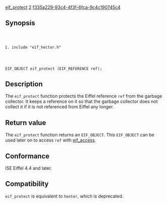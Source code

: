 [[Property:title|eif_protect]]
[[Property:weight|2]]
[[Property:uuid|f335a229-93c4-4f3f-6fca-9c4c190745c4]]
==Synopsis==

<code lang="text">
#include "eif_hector.h"

EIF_OBJECT eif_protect (EIF_REFERENCE ref);
</code>

==Description==

The <code lang="text">eif_protect</code> function protects the Eiffel reference <code lang="text">ref</code> from the garbage collector. It keeps a reference on it so that the garbage collector does not collect it if it is not referenced from Eiffel any longer.

==Return value==

The <code lang="text">eif_protect</code> function returns an <code lang="text">EIF_OBJECT</code>. This <code lang="text">EIF_OBJECT</code> can be used later on to access <code lang="text">ref</code> with [[eif_access]]. 

==Conformance==

ISE Eiffel 4.4 and later. 

==Compatibility==

<code lang="text">eif_protect</code> is equivalent to <code lang="text">henter</code>, which is deprecated. 


{{SeeAlso| <br/>
[[eif_access]] <br/>
[[eif_adopt]] <br/>
[[eif_wean]] }}




